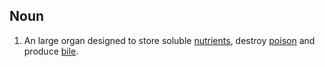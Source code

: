 ==Noun==
#An large organ designed to store soluble [[nutrient]]s, destroy [[poison]] and produce [[bile]].